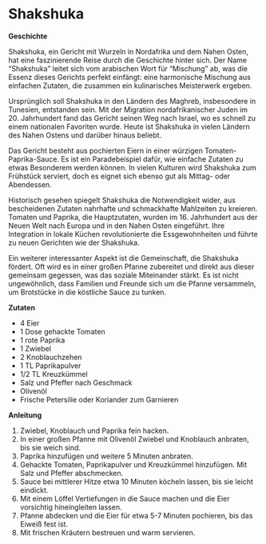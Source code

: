 # Shakshuka

**Geschichte**

Shakshuka, ein Gericht mit Wurzeln in Nordafrika und dem Nahen Osten, hat eine faszinierende Reise durch die Geschichte hinter sich. Der Name "Shakshuka" leitet sich vom arabischen Wort für "Mischung" ab, was die Essenz dieses Gerichts perfekt einfängt: eine harmonische Mischung aus einfachen Zutaten, die zusammen ein kulinarisches Meisterwerk ergeben.

Ursprünglich soll Shakshuka in den Ländern des Maghreb, insbesondere in Tunesien, entstanden sein. Mit der Migration nordafrikanischer Juden im 20. Jahrhundert fand das Gericht seinen Weg nach Israel, wo es schnell zu einem nationalen Favoriten wurde. Heute ist Shakshuka in vielen Ländern des Nahen Ostens und darüber hinaus beliebt.

Das Gericht besteht aus pochierten Eiern in einer würzigen Tomaten-Paprika-Sauce. Es ist ein Paradebeispiel dafür, wie einfache Zutaten zu etwas Besonderem werden können. In vielen Kulturen wird Shakshuka zum Frühstück serviert, doch es eignet sich ebenso gut als Mittag- oder Abendessen.

Historisch gesehen spiegelt Shakshuka die Notwendigkeit wider, aus bescheidenen Zutaten nahrhafte und schmackhafte Mahlzeiten zu kreieren. Tomaten und Paprika, die Hauptzutaten, wurden im 16. Jahrhundert aus der Neuen Welt nach Europa und in den Nahen Osten eingeführt. Ihre Integration in lokale Küchen revolutionierte die Essgewohnheiten und führte zu neuen Gerichten wie der Shakshuka.

Ein weiterer interessanter Aspekt ist die Gemeinschaft, die Shakshuka fördert. Oft wird es in einer großen Pfanne zubereitet und direkt aus dieser gemeinsam gegessen, was das soziale Miteinander stärkt. Es ist nicht ungewöhnlich, dass Familien und Freunde sich um die Pfanne versammeln, um Brotstücke in die köstliche Sauce zu tunken.

**Zutaten**

- 4 Eier
- 1 Dose gehackte Tomaten
- 1 rote Paprika
- 1 Zwiebel
- 2 Knoblauchzehen
- 1 TL Paprikapulver
- 1/2 TL Kreuzkümmel
- Salz und Pfeffer nach Geschmack
- Olivenöl
- Frische Petersilie oder Koriander zum Garnieren

**Anleitung**

1. Zwiebel, Knoblauch und Paprika fein hacken.
2. In einer großen Pfanne mit Olivenöl Zwiebel und Knoblauch anbraten, bis sie weich sind.
3. Paprika hinzufügen und weitere 5 Minuten anbraten.
4. Gehackte Tomaten, Paprikapulver und Kreuzkümmel hinzufügen. Mit Salz und Pfeffer abschmecken.
5. Sauce bei mittlerer Hitze etwa 10 Minuten köcheln lassen, bis sie leicht eindickt.
6. Mit einem Löffel Vertiefungen in die Sauce machen und die Eier vorsichtig hineingleiten lassen.
7. Pfanne abdecken und die Eier für etwa 5-7 Minuten pochieren, bis das Eiweiß fest ist.
8. Mit frischen Kräutern bestreuen und warm servieren.

